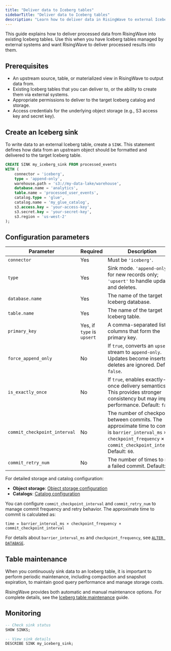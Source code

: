```yaml
---
title: "Deliver data to Iceberg tables"
sidebarTitle: "Deliver data to Iceberg tables"
description: "Learn how to deliver data in RisingWave to external Iceberg tables."
---
```


This guide explains how to deliver processed data from RisingWave into existing Iceberg tables. Use this when you have Iceberg tables managed by external systems and want RisingWave to deliver processed results into them.

## Prerequisites

*   An upstream source, table, or materialized view in RisingWave to output data from.
*   Existing Iceberg tables that you can deliver to, or the ability to create them via external systems.
*   Appropriate permissions to deliver to the target Iceberg catalog and storage.
*   Access credentials for the underlying object storage (e.g., S3 access key and secret key).

## Create an Iceberg sink

To write data to an external Iceberg table, create a `SINK`. This statement defines how data from an upstream object should be formatted and delivered to the target Iceberg table.

```sql
CREATE SINK my_iceberg_sink FROM processed_events
WITH (
    connector = 'iceberg',
    type = 'append-only',
    warehouse.path = 's3://my-data-lake/warehouse',
    database.name = 'analytics',
    table.name = 'processed_user_events',
    catalog.type = 'glue',
    catalog.name = 'my_glue_catalog',
    s3.access.key = 'your-access-key',
    s3.secret.key = 'your-secret-key',
    s3.region = 'us-west-2'
);
```

## Configuration parameters

| Parameter | Required | Description |
|---|---|---|
| `connector` | Yes | Must be `'iceberg'`. |
| `type` | Yes | Sink mode. `'append-only'` for new records only; `'upsert'` to handle updates and deletes. |
| `database.name` | Yes | The name of the target Iceberg database. |
| `table.name`| Yes| The name of the target Iceberg table.|
| `primary_key`| Yes, if `type` is `upsert` | A comma-separated list of columns that form the primary key. |
| `force_append_only`| No | If `true`, converts an `upsert` stream to `append-only`. Updates become inserts and deletes are ignored. Default: `false`. |
| `is_exactly_once`| No | If `true`, enables exactly-once delivery semantics. This provides stronger consistency but may impact performance. Default: `false`.|
| `commit_checkpoint_interval`| No | The number of checkpoints between commits. The approximate time to commit is `barrier_interval_ms` × `checkpoint_frequency` × `commit_checkpoint_interval`. Default: `60`. |
| `commit_retry_num`| No| The number of times to retry a failed commit. Default: `8`. |

For detailed storage and catalog configuration:
- **Object storage**: [Object storage configuration](/iceberg/object-storage)
- **Catalogs**: [Catalog configuration](/iceberg/catalogs)

You can configure `commit_checkpoint_interval` and `commit_retry_num` to manage commit frequency and retry behavior. The approximate time to commit is calculated as:
```
time = barrier_interval_ms × checkpoint_frequency × commit_checkpoint_interval
```

For details about `barrier_interval_ms` and `checkpoint_frequency`, see [`ALTER DATABASE`](/sql/commands/sql-alter-database#set).

## Table maintenance

When you continuously sink data to an Iceberg table, it is important to perform periodic maintenance, including compaction and snapshot expiration, to maintain good query performance and manage storage costs.

RisingWave provides both automatic and manual maintenance options. For complete details, see the [Iceberg table maintenance](/iceberg/maintenance) guide.

## Monitoring

```sql
-- Check sink status
SHOW SINKS;

-- View sink details
DESCRIBE SINK my_iceberg_sink;
```

